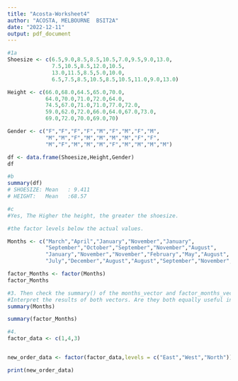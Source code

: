 ```yaml
---
title: "Acosta-Worksheet4"
author: "ACOSTA, MELBOURNE  BSIT2A"
date: "2022-12-11"
output: pdf_document
---
```


```r
#1a
Shoesize <- c(6.5,9.0,8.5,8.5,10.5,7.0,9.5,9.0,13.0,
              7.5,10.5,8.5,12.0,10.5,
              13.0,11.5,8.5,5.0,10.0,
              6.5,7.5,8.5,10.5,8.5,10.5,11.0,9.0,13.0)

Height <- c(66.0,68.0,64.5,65.0,70.0,
            64.0,70.0,71.0,72.0,64.0,
            74.5,67.0,71.0,71.0,77.0,72.0,
            59.0,62.0,72.0,66.0,64.0,67.0,73.0,
            69.0,72.0,70.0,69.0,70)

Gender <- c("F","F","F","F","M","F","M","F","M",
            "M","M","F","M","M","M","M","F","F",
            "M","F","M","M","M","F","M","M","M","M")

df <- data.frame(Shoesize,Height,Gender)
df

```

```r
#b
summary(df)
# SHOESIZE: Mean   : 9.411
# HEIGHT:   Mean   :68.57
```
```r
#c
#Yes, The Higher the height, the greater the shoesize.

#the factor levels below the actual values.

Months <- c("March","April","January","November","January",
            "September","October","September","November","August",
            "January","November","November","February","May","August",
            "July","December","August","August","September","November","February","April")

factor_Months <- factor(Months)
factor_Months
```
```r
#3. Then check the summary() of the months_vector and factor_months_vector. |
#Interpret the results of both vectors. Are they both equally useful in this case?
summary(Months)

summary(factor_Months)

```
```r
#4.
factor_data <- c(1,4,3)


new_order_data <- factor(factor_data,levels = c("East","West","North"))

print(new_order_data)

```

